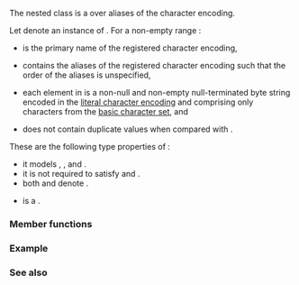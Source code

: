 {{cpp/text/text_encoding/title|aliases_view}}
{{cpp/text/text_encoding/navbar}}
{{dcl begin}}
{{ddcl|since=c++26|1=
class text_encoding::aliases_view
    : public ranges::view_interface&lt;text_encoding::aliases_view&gt;
}}

The nested class {{tt|text_encoding::aliases_view}} is a {{lconcept|view}} over aliases of the character encoding.

Let {{c|r}} denote an instance of {{tt|aliases_view}}. For a non-empty range {{c|r}}:
* {{c|r.front()}} is the primary name of the registered character encoding,
* {{c|r}} contains the aliases of the registered character encoding such that the order of the aliases is unspecified,
* each element in {{c|r}} is a non-null and non-empty null-terminated byte string encoded in the [[cpp/language/charset#Code unit and literal encoding|literal character encoding]] and comprising only characters from the [[cpp/language/charset#Basic character set|basic character set]], and
* {{c|r}} does not contain duplicate values when compared with {{lc|std::strcmp}}.

These are the following type properties of {{tt|text_encoding::aliases_view}}:
* it models {{lconcept|copyable}}, {{lconcept|random_access_range}}, and {{lconcept|borrowed_range}}.
* it is not required to satisfy {{lconcept|common_range}} and {{lconcept|default_initializable}}.
* both {{c/core|ranges::range_value_t&lt;text_encoding​::​aliases_view&gt;}} and {{c/core|ranges::range_reference_t&lt;text_encoding::aliases_view&gt;}} denote {{c/core|const char*}}.
* {{c/core|ranges::iterator_t&lt;text_encoding::aliases_view&gt;}} is a {{named req|ConstexprIterator}}.

===Member functions===
{{dsc begin}}
{{dsc mem fun|begin|nolink=true|returns an iterator of implementation-defined type to the beginning of the aliases view}}
{{dsc mem fun|end|nolink=true|returns a sentinel of implementation-defined type of the aliases view}}
{{cpp/ranges/view_interface/inherit|embedded=yes|size=invalid|back=invalid|data=invalid}}
{{dsc end}}

{{anchor|begin}}
{{member|{{small|std::text_encoding::aliases_view::}}begin|
{{ddcl|since=c++26|
constexpr /*implementation-defined*/ begin() const;
}}

Returns an iterator of implementation-defined type to the beginning of {{c|r}}.
}}

{{anchor|end}}
{{member|{{small|std::text_encoding::aliases_view::}}end|
{{ddcl|since=c++26|
constexpr /*implementation-defined*/ end() const;
}}

Returns a sentinel of implementation-defined type of {{c|r}}.
}}

===Example===
{{example}}

===See also===
{{dsc begin}}
{{dsc inc|cpp/text/text_encoding/dsc aliases}}
{{dsc end}}

{{langlinks|es|ja|ru|zh}}